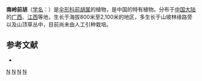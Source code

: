 {{NoteTA|G1=LS}}
{{Speciesbox 
| genus = Peucedanum
| species = longshengense
| authority = Shan et Sheh
}}
'''南岭前胡'''（[[学名|学名]]：{{lang|la|''Peucedanum longshengense''}}）是[[伞形科|伞形科]][[前胡属|前胡属]]的植物，是中国的特有植物。分布于[[中国大陆|中国大陆]]的[[广西|广西]]、[[江西|江西]]等地，生长于海拔800米至2,100米的地区，多生长于山坡林缘路旁以及山顶草丛中，目前尚未由人工引种栽培。

== 参考文献 ==
<div class="references-small">
* {{cite web| url =http://www.bioinfo.cn/db05/KmzwSpecies.php?action=view&id=23066| title =南岭前胡| work =《中国高等植物数据库全库》| publisher =中国科学院微生物研究所| author =昆明植物研究所| accessdate =2009-02-25| deadurl =yes| archiveurl =https://web.archive.org/web/20160305055245/http://www.bioinfo.cn/db05/KmzwSpecies.php?action=view&id=23066| archivedate =2016-03-05}}
</div>
{{Taxonbar|from=Q10907622}}

[[Category:前胡属|N]]
[[Category:中國特有植物|N]]
[[Category:广西植物|N]]
[[Category:江西植物|N]]